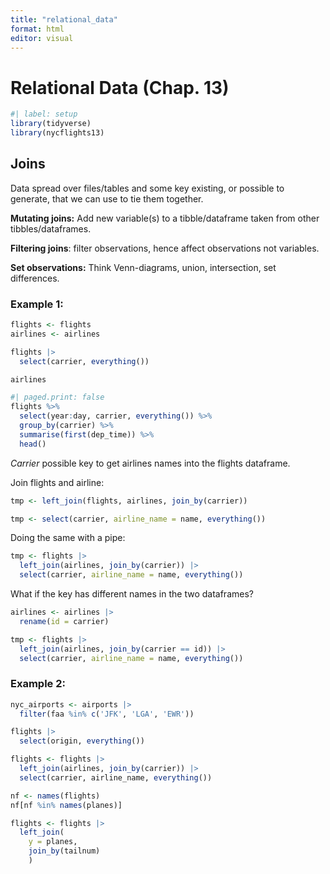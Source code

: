 ```yaml
---
title: "relational_data"
format: html
editor: visual
---
```


# Relational Data (Chap. 13)

```r
#| label: setup
library(tidyverse)
library(nycflights13)
```

## Joins

Data spread over files/tables and some key existing, or possible to generate, that we can use to tie them together.

**Mutating joins:** Add new variable(s) to a tibble/dataframe taken from other tibbles/dataframes.

**Filtering joins**: filter observations, hence affect observations not variables.

**Set observations:** Think Venn-diagrams, union, intersection, set differences.

### Example 1:

```r
flights <- flights
airlines <- airlines
```

```r
flights |>
  select(carrier, everything())
```

```r
airlines
```

```r
#| paged.print: false
flights %>% 
  select(year:day, carrier, everything()) %>% 
  group_by(carrier) %>% 
  summarise(first(dep_time)) %>% 
  head()
```

*Carrier* possible key to get airlines names into the flights dataframe.

Join flights and airline:

```r
tmp <- left_join(flights, airlines, join_by(carrier)) 

tmp <- select(carrier, airline_name = name, everything())
```

Doing the same with a pipe:

```r
tmp <- flights |>
  left_join(airlines, join_by(carrier)) |>
  select(carrier, airline_name = name, everything())
```

What if the key has different names in the two dataframes?

```r
airlines <- airlines |>
  rename(id = carrier)
```

```r
tmp <- flights |>
  left_join(airlines, join_by(carrier == id)) |>
  select(carrier, airline_name = name, everything())
```

### Example 2:

```r
nyc_airports <- airports |>
  filter(faa %in% c('JFK', 'LGA', 'EWR'))
```

```r
flights |>
  select(origin, everything())
```

```r
flights <- flights |>
  left_join(airlines, join_by(carrier)) |>
  select(carrier, airline_name, everything())
```

```r
nf <- names(flights)
nf[nf %in% names(planes)]
```

```r
flights <- flights |>
  left_join(
    y = planes,
    join_by(tailnum)
    )
```

